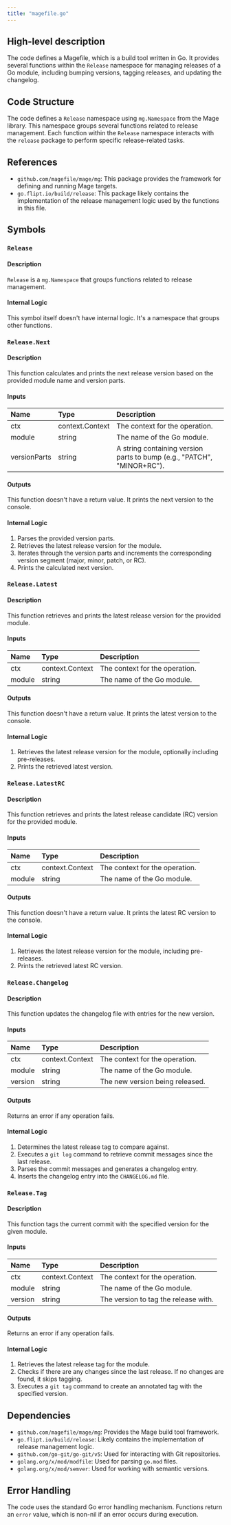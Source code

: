 ```yaml
---
title: "magefile.go"
---
```


## High-level description
The code defines a Magefile, which is a build tool written in Go. It provides several functions within the `Release` namespace for managing releases of a Go module, including bumping versions, tagging releases, and updating the changelog.

## Code Structure
The code defines a `Release` namespace using `mg.Namespace` from the Mage library. This namespace groups several functions related to release management. Each function within the `Release` namespace interacts with the `release` package to perform specific release-related tasks.

## References
- `github.com/magefile/mage/mg`: This package provides the framework for defining and running Mage targets.
- `go.flipt.io/build/release`: This package likely contains the implementation of the release management logic used by the functions in this file.

## Symbols

### `Release`
#### Description
`Release` is a `mg.Namespace` that groups functions related to release management.

#### Internal Logic
This symbol itself doesn't have internal logic. It's a namespace that groups other functions.

### `Release.Next`
#### Description
This function calculates and prints the next release version based on the provided module name and version parts.

#### Inputs
| Name | Type | Description |
|:-----|:-----|:------------|
| ctx | context.Context | The context for the operation. |
| module | string | The name of the Go module. |
| versionParts | string | A string containing version parts to bump (e.g., "PATCH", "MINOR+RC"). |

#### Outputs
This function doesn't have a return value. It prints the next version to the console.

#### Internal Logic
1. Parses the provided version parts.
2. Retrieves the latest release version for the module.
3. Iterates through the version parts and increments the corresponding version segment (major, minor, patch, or RC).
4. Prints the calculated next version.

### `Release.Latest`
#### Description
This function retrieves and prints the latest release version for the provided module.

#### Inputs
| Name | Type | Description |
|:-----|:-----|:------------|
| ctx | context.Context | The context for the operation. |
| module | string | The name of the Go module. |

#### Outputs
This function doesn't have a return value. It prints the latest version to the console.

#### Internal Logic
1. Retrieves the latest release version for the module, optionally including pre-releases.
2. Prints the retrieved latest version.

### `Release.LatestRC`
#### Description
This function retrieves and prints the latest release candidate (RC) version for the provided module.

#### Inputs
| Name | Type | Description |
|:-----|:-----|:------------|
| ctx | context.Context | The context for the operation. |
| module | string | The name of the Go module. |

#### Outputs
This function doesn't have a return value. It prints the latest RC version to the console.

#### Internal Logic
1. Retrieves the latest release version for the module, including pre-releases.
2. Prints the retrieved latest RC version.

### `Release.Changelog`
#### Description
This function updates the changelog file with entries for the new version.

#### Inputs
| Name | Type | Description |
|:-----|:-----|:------------|
| ctx | context.Context | The context for the operation. |
| module | string | The name of the Go module. |
| version | string | The new version being released. |

#### Outputs
Returns an error if any operation fails.

#### Internal Logic
1. Determines the latest release tag to compare against.
2. Executes a `git log` command to retrieve commit messages since the last release.
3. Parses the commit messages and generates a changelog entry.
4. Inserts the changelog entry into the `CHANGELOG.md` file.

### `Release.Tag`
#### Description
This function tags the current commit with the specified version for the given module.

#### Inputs
| Name | Type | Description |
|:-----|:-----|:------------|
| ctx | context.Context | The context for the operation. |
| module | string | The name of the Go module. |
| version | string | The version to tag the release with. |

#### Outputs
Returns an error if any operation fails.

#### Internal Logic
1. Retrieves the latest release tag for the module.
2. Checks if there are any changes since the last release. If no changes are found, it skips tagging.
3. Executes a `git tag` command to create an annotated tag with the specified version.

## Dependencies
- `github.com/magefile/mage/mg`: Provides the Mage build tool framework.
- `go.flipt.io/build/release`: Likely contains the implementation of release management logic.
- `github.com/go-git/go-git/v5`: Used for interacting with Git repositories.
- `golang.org/x/mod/modfile`: Used for parsing `go.mod` files.
- `golang.org/x/mod/semver`: Used for working with semantic versions.

## Error Handling
The code uses the standard Go error handling mechanism. Functions return an `error` value, which is non-nil if an error occurs during execution.
